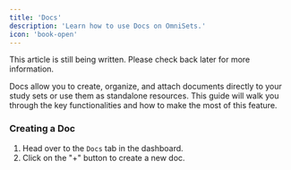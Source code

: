 ```yaml
---
title: 'Docs'
description: 'Learn how to use Docs on OmniSets.'
icon: 'book-open'
---
```


<Note>
This article is still being written. Please check back later for more information.
</Note>

Docs allow you to create, organize, and attach documents directly to your study sets or use them as standalone resources. This guide will walk you through the key functionalities and how to make the most of this feature.

### Creating a Doc
1. Head over to the `Docs` tab in the dashboard.
2. Click on the "+" button to create a new doc.


